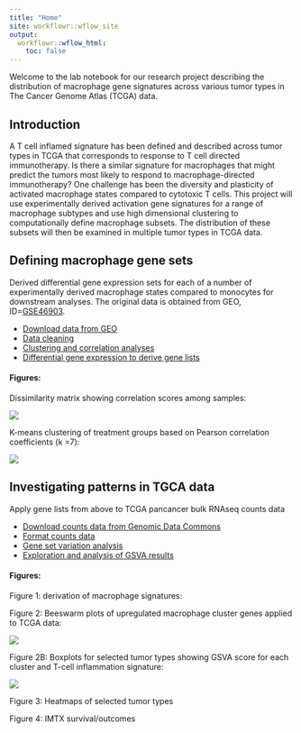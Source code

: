 ```yaml
---
title: "Home"
site: workflowr::wflow_site
output:
  workflowr::wflow_html:
    toc: false
---
```


Welcome to the lab notebook for our research project describing the distribution of macrophage gene signatures across various tumor types in The Cancer Genome Atlas (TCGA) data.

## Introduction

A T cell inflamed signature has been defined and described across tumor types in TCGA that corresponds to response to T cell directed immunotherapy. Is there a similar signature for macrophages that might predict the tumors most likely to respond to macrophage-directed immunotherapy? One challenge has been the diversity and plasticity of activated macrophage states compared to cytotoxic T cells. This project will use experimentally derived activation gene signatures for a range of macrophage subtypes and use high dimensional clustering to computationally define macrophage subsets. The distribution of these subsets will then be examined in multiple tumor types in TCGA data.

## Defining macrophage gene sets

Derived differential gene expression sets for each of a number of experimentally derived macrophage states compared to monocytes for downstream analyses. The original data is obtained from GEO, ID=[GSE46903](https://www.ncbi.nlm.nih.gov/geo/query/acc.cgi?acc=GSE46903).

 * [Download data from GEO](data_download.html)
 * [Data cleaning](preprocessing.html)
 * [Clustering and correlation analyses](clustering.html)
 * [Differential gene expression to derive gene lists](invitro_mac_dge.html)
 
#### Figures: 

 Dissimilarity matrix showing correlation scores among samples:
 
![](assets/corrmatrix.png)
 
K-means clustering of treatment groups based on Pearson correlation coefficients (k =7):

![](assets/k7cluster.png)

## Investigating patterns in TGCA data

Apply gene lists from above to TCGA pancancer bulk RNAseq counts data 

 * [Download counts data from Genomic Data Commons](tcga_download.html)
 * [Format counts data](tcga_format.html)
 * [Gene set variation analysis](ss_gsea.html)
 * [Exploration and analysis of GSVA results](gsva_results_exploration.html)

#### Figures:

Figure 1: derivation of macrophage signatures:

Figure 2: Beeswarm plots of upregulated macrophage cluster genes applied to TCGA data: 

![](assets/Combined_up_plots.png)

Figure 2B: Boxplots for selected tumor types showing GSVA score for each cluster and T-cell inflammation signature:

![](assets/combined_boxplots.png)

Figure 3: Heatmaps of selected tumor types

Figure 4: IMTX survival/outcomes
